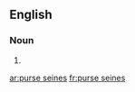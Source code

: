 ==English==

===Noun===
{{head|en|plural|head=[[purse]] [[seine]]s}}

# {{plural of|purse seine|lang=en|nocat=1}}

[[ar:purse seines]]
[[fr:purse seines]]